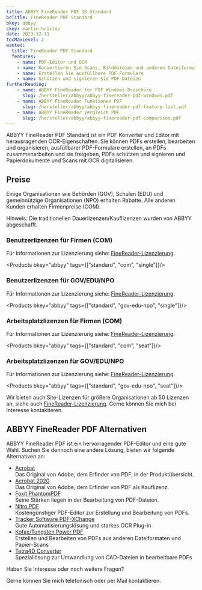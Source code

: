 ```yaml
---
title: ABBYY FineReader PDF 16 Standard
bcTitle: FineReader PDF Standard
bkey: abbyy
ckey: martin-hristov
date: 2023-12-11
tocMaxLevel: 2
wanted:
  title: FineReader PDF Standard
  features:
    - name: PDF-Editor und OCR
    - name: Konvertieren Sie Scans, Bilddateien und anderen Dateiformaten in durchsuchbare PDF-Dateien
    - name: Erstellen Sie ausfüllbare PDF-Formulare
    - name: Schützen und signieren Sie PDF-Dateien
furtherReading:
    - name: ABBYY FineReader for PDF Windows Broschüre
      slug: /hersteller/abbyy/abbyy-finereader-pdf-windows.pdf
    - name: ABBYY FineReader Funktionen PDF
      slug: /hersteller/abbyy/abbyy-finereader-pdf-feature-list.pdf
    - name: ABBYY FineReader Vergleich PDF
      slug: /hersteller/abbyy/abbyy-finereader-pdf-comparison.pdf
---
```



<Intro>

ABBYY FineReader PDF Standard ist ein PDF Konverter und Editor mit herausragenden OCR-Eigenschaften. Sie können PDFs erstellen, bearbeiten und organisieren, ausfüllbarer PDF-Formulare erstellen, an PDFs zusammenarbeiten und sie freigeben, PDFs schützen und signieren und Papierdokumente und Scans mit OCR digitalisieren.

</Intro>

<TOC />

## Preise

Einige Organisationen wie Behörden (GOV), Schulen (EDU) und gemeinnützige Organisationen (NPO) erhalten Rabatte. Alle anderen Kunden erhalten Firmenpreise (COM).

Hinweis: Die traditionellen Dauerlizenzen/Kauflizenzen wurden von ABBYY abgeschafft.

### Benutzerlizenzen für Firmen (COM)

Für Informationen zur Lizenzierung siehe: [FineReader-Lizenzierung](/hersteller/abbyy/lizenzierung/#abbyy-finereader-pdf).

<Products bkey="abbyy" tags={["standard", "com", "single"]}/>


### Benutzerlizenzen für GOV/EDU/NPO

Für Informationen zur Lizenzierung siehe: [FineReader-Lizenzierung](/hersteller/abbyy/lizenzierung/#abbyy-finereader-pdf).

<Products bkey="abbyy" tags={["standard", "gov-edu-npo", "single"]}/>


### Arbeitsplatzlizenzen für Firmen (COM)

Für Informationen zur Lizenzierung siehe: [FineReader-Lizenzierung](/hersteller/abbyy/lizenzierung/#abbyy-finereader-pdf).

<Products bkey="abbyy" tags={["standard", "com", "seat"]}/>


### Arbeitsplatzlizenzen für GOV/EDU/NPO

Für Informationen zur Lizenzierung siehe: [FineReader-Lizenzierung](/hersteller/abbyy/lizenzierung/#abbyy-finereader-pdf).

<Products bkey="abbyy" tags={["standard", "gov-edu-npo", "seat"]}/>

<GetInTouch>

Wir bieten auch Site-Lizenzen für größere Organisationen ab 50 Lizenzen an, siehe auch [FineReader-Lizenzierung](/hersteller/abbyy/lizenzierung/#abbyy-finereader-pdf). Gerne können Sie mich bei Interesse kontaktieren.

</GetInTouch>

## ABBYY FineReader PDF Alternativen

ABBYY FineReader PDF ist ein hervorragender PDF-Editor und eine gute Wahl. Suchen Sie dennoch eine andere Lösung, bieten wir folgende Alternativen an:

<ArrowList>

- [Acrobat](/hersteller/adobe/acrobat/)<br />
  Das Original von Adobe, dem Erfinder von PDF, in der Produktübersicht.
- [Acrobat 2020](/hersteller/adobe/acrobat/standard-2020/)<br />
  Das Original von Adobe, dem Erfinder von PDF als Kauflizenz.
- [Foxit PhantomPDF](/hersteller/foxit/)<br />
  Seine Stärken liegen in der Bearbeitung von PDF-Dateien.
- [Nitro PDF](/hersteller/nitro/)<br />
  Kostengünstiger PDF-Editor zur Erstellung und Bearbeitung von PDFs.
- [Tracker Software PDF-XChange](/hersteller/tracker-software/) <br />
  Gute Automatisierungslösung und starkes OCR Plug-in
- [Kofax/Tungsten Power PDF](/hersteller/kofax/power-pdf/)<br />
  Erstellen und Bearbeiten von PDFs aus anderen Dateiformaten und Papier-Scans
- [Tetra4D Converter](/hersteller/tetra4d/)<br />
  Speziallösung zur Umwandlung von CAD-Dateien in bearbeitbare PDFs

</ArrowList>


<GetInTouch theme="light">

Haben Sie Interesse oder noch weitere Fragen?

Gerne können Sie mich telefonisch oder per Mail kontaktieren.

</GetInTouch>

